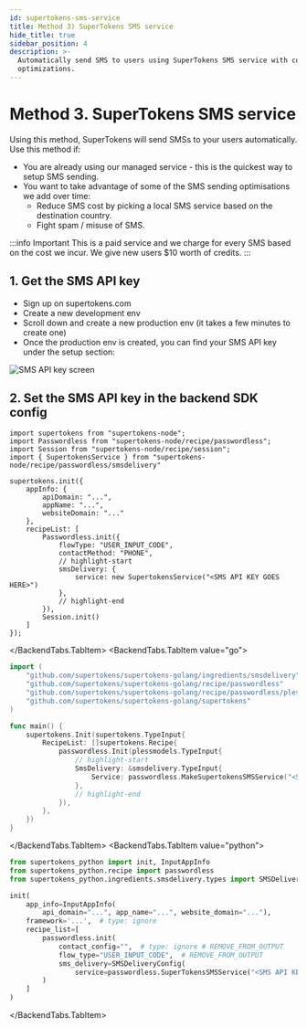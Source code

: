 ```yaml
---
id: supertokens-sms-service
title: Method 3) SuperTokens SMS service
hide_title: true
sidebar_position: 4
description: >-
  Automatically send SMS to users using SuperTokens SMS service with cost-saving
  optimizations.
---
```



# Method 3. SuperTokens SMS service

Using this method, SuperTokens will send SMSs to your users automatically. Use this method if:
- You are already using our managed service - this is the quickest way to setup SMS sending.
- You want to take advantage of some of the SMS sending optimisations we add over time:
    - Reduce SMS cost by picking a local SMS service based on the destination country.
    - Fight spam / misuse of SMS.

:::info Important
This is a paid service and we charge for every SMS based on the cost we incur. We give new users $10 worth of credits.
:::

## 1. Get the SMS API key
- Sign up on supertokens.com
- Create a new development env
- Scroll down and create a new production env (it takes a few minutes to create one)
- Once the production env is created, you can find your SMS API key under the setup section:

<img src="/img/passwordless/sms-api-key.png" alt="SMS API key screen"/>

## 2. Set the SMS API key in the backend SDK config

<BackendTabs>
<BackendTabs.TabItem value="nodejs">

```tsx
import supertokens from "supertokens-node";
import Passwordless from "supertokens-node/recipe/passwordless";
import Session from "supertokens-node/recipe/session";
import { SupertokensService } from "supertokens-node/recipe/passwordless/smsdelivery"

supertokens.init({
    appInfo: {
        apiDomain: "...",
        appName: "...",
        websiteDomain: "..."
    },
    recipeList: [
        Passwordless.init({
            flowType: "USER_INPUT_CODE",
            contactMethod: "PHONE",
            // highlight-start
            smsDelivery: {
                service: new SupertokensService("<SMS API KEY GOES HERE>")
            },
            // highlight-end
        }),
        Session.init()
    ]
});
```
</BackendTabs.TabItem>
<BackendTabs.TabItem value="go">

```go
import (
	"github.com/supertokens/supertokens-golang/ingredients/smsdelivery"
	"github.com/supertokens/supertokens-golang/recipe/passwordless"
	"github.com/supertokens/supertokens-golang/recipe/passwordless/plessmodels"
	"github.com/supertokens/supertokens-golang/supertokens"
)

func main() {
	supertokens.Init(supertokens.TypeInput{
		RecipeList: []supertokens.Recipe{
			passwordless.Init(plessmodels.TypeInput{
				// highlight-start
				SmsDelivery: &smsdelivery.TypeInput{
					Service: passwordless.MakeSupertokensSMSService("<SMS API KEY GOES HERE>"),
				},
				// highlight-end
			}),
		},
	})
}
```
</BackendTabs.TabItem>
<BackendTabs.TabItem value="python">

```python
from supertokens_python import init, InputAppInfo
from supertokens_python.recipe import passwordless
from supertokens_python.ingredients.smsdelivery.types import SMSDeliveryConfig

init(
    app_info=InputAppInfo(
        api_domain="...", app_name="...", website_domain="..."),
    framework='...',  # type: ignore
    recipe_list=[
        passwordless.init(
            contact_config="",  # type: ignore # REMOVE_FROM_OUTPUT
            flow_type="USER_INPUT_CODE",  # REMOVE_FROM_OUTPUT
            sms_delivery=SMSDeliveryConfig(
                service=passwordless.SuperTokensSMSService("<SMS API KEY GOES HERE>"))
        )
    ]
)
```

</BackendTabs.TabItem>
</BackendTabs>
